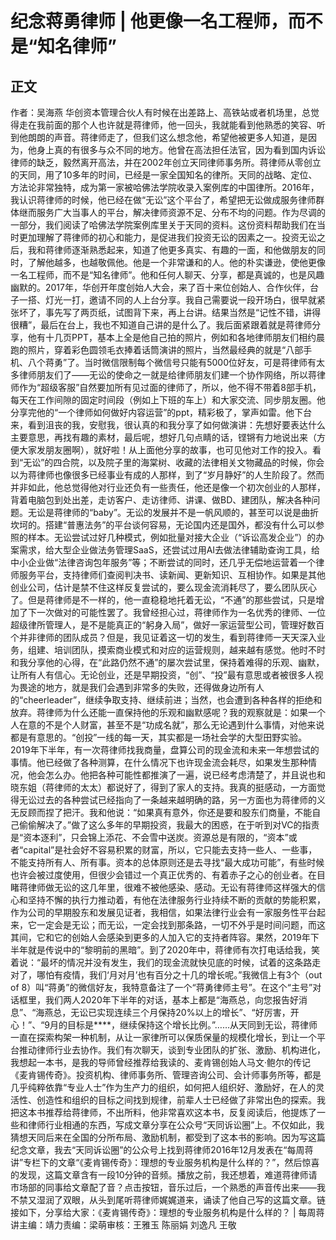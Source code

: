 # 纪念蒋勇律师 | 他更像一名工程师，而不是“知名律师”
## 正文
作者：吴海燕 华创资本管理合伙人有时候在出差路上、高铁站或者机场里，总觉得走在我前面的那个人也许就是蒋律师，他一回头，我就能看到他熟悉的笑容、听到他朗朗的声音。蒋律师走了，但我们这么想念他，希望他被更多人知道，是因为，他身上真的有很多与众不同的地方。他曾在高法担任法官，因为看到国内诉讼律师的缺乏，毅然离开高法，并在2002年创立天同律师事务所。蒋律师从零创立的天同，用了10多年的时间，已经是一家全国知名的律所。天同的战略、定位、方法论非常独特，成为第一家被哈佛法学院收录入案例库的中国律所。2016年，我认识蒋律师的时候，他已经在做“无讼”这个平台了，希望把无讼做成服务律师群体继而服务广大当事人的平台，解决律师资源不足、分布不均的问题。作为尽调的一部分，我们阅读了哈佛法学院案例库里关于天同的资料。这份资料帮助我们在当时更加理解了蒋律师的初心和能力，是促进我们投资无讼的因素之一。投资无讼之后，我和蒋律师逐渐熟悉起来，知道了他更多真实、有趣的一面，和他做朋友的同时，了解他越多，也越敬佩他。他是一个非常谦和的人。他的朴实谦逊，使他更像一名工程师，而不是“知名律师”。他和任何人聊天、分享，都是真诚的，也是风趣幽默的。2017年，华创开年度创始人大会，来了百十来位创始人、合作伙伴，台子一搭、灯光一打，邀请不同的人上台分享。我自己需要说一段开场白，很早就紧张坏了，事先写了两页纸，试图背下来，再上台讲。结果当然是“记性不错，讲得很糟”，最后在台上，我也不知道自己讲的是什么了。我后面紧跟着就是蒋律师分享，他有十几页PPT，基本上全是他自己拍的照片，例如和各地律师朋友们相约晨跑的照片，穿着彩色圆领毛衣捧着话筒演讲的照片，当然最经典的就是“八部手机、八个蒋勇”了。当时微信限制每个微信号只能有5000位好友，可是蒋律师有太多律师朋友们了——无讼的使命之一就是给律师朋友们建一个协作网络，所以蒋律师作为“超级客服”自然要加所有见过面的律师了，所以，他不得不带着8部手机，每天在工作间隙的固定时间段（例如上下班的车上）和大家交流、同步朋友圈。他分享完他的“一个律师如何做好内容运营”的ppt，精彩极了，掌声如雷。他下台来，看到沮丧的我，安慰我，很认真的和我分享了如何做演讲：先想好要表达什么主要意思，再找有趣的素材，最后呢，想好几句点睛的话，铿锵有力地说出来（方便大家发朋友圈啊），就好啦！从上面他分享的故事，也可见他对工作的投入。看到“无讼”的四合院，以及院子里的海棠树、收藏的法律相关文物藏品的时候，你会以为蒋律师也像很多已经事业有成的人那样，到了“岁月静好”的人生阶段了。然而并非如此，他总觉得他对行业还负有一些责任，他还是像一个初次创业的人那样，背着电脑包到处出差，走访客户、走访律师、讲课、做BD、建团队，解决各种问题。无讼是蒋律师的“baby”。无讼的发展并不是一帆风顺的，甚至可以说是曲折坎坷的。搭建“普惠法务”的平台谈何容易，无论国内还是国外，都没有什么可以参照的样本。无讼尝试过好几种模式，例如批量对接大企业（“诉讼高发企业”）的办案需求，给大型企业做法务管理SaaS，还尝试过用AI去做法律辅助查询工具，给中小企业做“法律咨询包年服务”等；不断尝试的同时，还几乎无偿地运营着一个律师服务平台，支持律师们查阅判决书、读新闻、更新知识、互相协作。如果是其他创业公司，估计是禁不住这样反复尝试的，要么现金流消耗尽了，要么团队灰心了。但是蒋律师是不一样的，他一直稳稳地托着无讼，“不通”的那些尝试，只是增加了下一次做对的可能性罢了。我曾经担心过，蒋律师作为一名优秀的律师、一位超级律所管理人，是不是能真正的“躬身入局”，做好一家运营型公司，管理好数百个并非律师的团队成员？但是，我见证着这一切的发生，看到蒋律师一天天深入业务，组建、培训团队，摸索商业模式和对应的运营规则，越来越有感觉。他时不时和我分享他的心得，在“此路仍然不通”的屡次尝试里，保持着难得的乐观、幽默，让所有人有信心。无论创业，还是早期投资，“创”、“投”最有意思或者被很多人视为畏途的地方，就是我们会遇到非常多的失败，还得做身边所有人的“cheerleader”，继续争取支持、继续前进；当然，也会遭到各种各样的拒绝和放弃。蒋律师为什么还能一直保持他的乐观和幽默感呢？我的观察就是：如果一个人在意的不是个人财富，甚至不是“功成名就”，那么无论遇到什么事情，对他来说都是有意思的。“创投”一线的每一天，其实都是一场社会学的大型田野实验。2019年下半年，有一次蒋律师找我商量，盘算公司的现金流和未来一年想尝试的事情。他已经做了各种测算，在什么情况下也许现金流会耗尽，如果发生那种情况，他会怎么办。他把各种可能性都推演了一遍，说已经考虑清楚了，并且说也和晓东姐（蒋律师的太太）都说好了，得到了家人的支持。我真的挺感动，一方面觉得无讼过去的各种尝试已经指向了一条越来越明确的路，另一方面也为蒋律师的义无反顾而捏了把汗。我和他说：“如果真有意外，你还是要和股东们商量，不能自己偷偷解决了。”做了这么多年的早期投资，我最大的困惑，在于听到对VC的指责是“资本逐利”，只会锦上添花、不会雪中送炭。资源总是有限的，“资本”或者“capital”是社会好不容易积累的财富，所以，它只能去支持一些人、一些事，不能支持所有人、所有事。资本的总体原则还是去寻找“最大成功可能”，有些时候也许会被过度使用，但很少会错过一个真正优秀的、有着赤子之心的创业者。在目睹蒋律师做无讼的这几年里，很难不被他感染、感动。无讼有蒋律师这样强大的信心和坚持不懈的执行力推动着，有他在法律服务行业持续不断的贡献的势能积累，作为公司的早期股东和发展见证者，我相信，如果法律行业会有一家服务性平台起来，它一定会是无讼；而无讼，一定会找到那条路，一切不外乎是时间问题，而这其间，它和它的创始人会感染到更多的人加入它的支持者阵容。果然，2019年下半年就是传说中的“黎明前的黑暗”。到了2020年中，蒋律师有次打电话给我，笑着说：“最坏的情况并没有发生，我们的现金流就快见底的时候，试着的这条路走对了，哪怕有疫情，我们‘月对月’也有百分之十几的增长呢。”我微信上有3个（out of 8）叫“蒋勇”的微信好友，我特意备注了一个“蒋勇律师主号”。在这个“主号”对话框里，我们两人2020年下半年的对话，基本上都是“海燕总，向您报告好消息”、“海燕总，无讼已实现连续三个月保持20%以上的增长”、“好厉害，开心！”、“9月的目标是****，继续保持这个增长比例。”……从天同到无讼，蒋律师一直在探索构架一种机制，从让一家律所可以保质保量的规模化增长，到让一个平台推动律师行业去协作。我们有次聊天，谈到专业团队的扩张、激励、机构进化，我想起一本书，是我的导师曾经推荐给我读的、麦肯锡创始人马文·鲍尔的传记《麦肯锡传奇》。投资机构、律师事务所、管理咨询公司、会计师事务所等，都是几乎纯粹依靠“专业人士”作为生产力的组织，如何把人组织好、激励好，在人的灵活性、创造性和组织的目标之间找到规律，前辈人士已经做了非常出色的探索。我把这本书推荐给蒋律师，不出所料，他非常喜欢这本书，反复阅读后，他提炼了一些和律师行业相通的东西，写成文章分享在公众号“天同诉讼圈”上。不仅如此，我猜想天同后来在全国的分所布局、激励机制，都受到了这本书的影响。因为写这篇纪念文章，我去“天同诉讼圈”的公众号上找到蒋律师2016年12月发表在“每周蒋讲”专栏下的文章“《麦肯锡传奇》：理想的专业服务机构是什么样的？”，然后惊喜的发现，这篇文章含有一段10分钟的音频。播放之前，我还想着，难道蒋律师请市场部的同事给文章配了音？点击按钮，音乐过后，一个熟悉的声音传出来——我不禁又湿润了双眼，从头到尾听蒋律师娓娓道来，诵读了他自己写的这篇文章。链接如下，分享给大家：《麦肯锡传奇》：理想的专业服务机构是什么样的？ | 每周蒋讲主编：靖力责编：梁萌审核：王雅玉 陈丽娟 刘逸凡 王敬